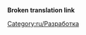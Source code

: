 '''Broken translation link'''{{en/-}}
{{en/Bilingual box| Ru
| Эта категория подразумевает добавления всякий функций в будущем в OpenTTD.
| The following are various roadmaps planned for future versions of OpenTTD.}}


[[Category:ru/Разработка]]